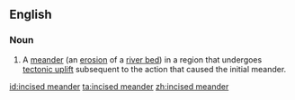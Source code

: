 ==English==

===Noun===
{{en-noun}}

# A [[meander]] (an [[erosion]] of a [[river bed]]) in a region that undergoes [[tectonic uplift]] subsequent to the action that caused the initial meander.

[[id:incised meander]]
[[ta:incised meander]]
[[zh:incised meander]]